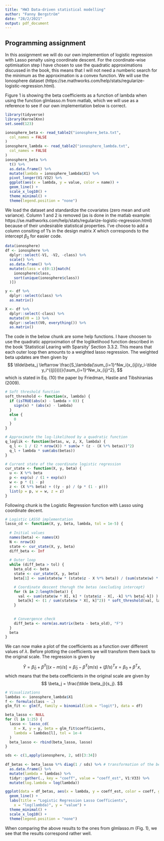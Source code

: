 ```yaml
---
title: "HW3 Data-driven statistical modelling"
author: "Fanny Bergström"
date: "28/2/2021"
output: pdf_document
---
```

## Programming assignment

In this assignment we will do our own implemention of logistic regression with Lasso penalty using coordinate descent. For the coordinate-wise optimisation step I have chosen to use the quadratic approximations discussed in the book, this means that I will not need a numberic search for the minimum as the approximation is a convex function. We will use the Ionosphere dataset (https://se.mathworks.com/help/stats/regularize-logistic-regression.html).

Figure 1 is showing the beta coefficients as a function of lambda when using the function glmlasso.m from matlab, which we will use as a reference to see if our own implementation below is correct.

```r
library(tidyverse)
library(KernelKnn)
set.seed(123)

ionosphere_beta <- read_table2("ionosphere_beta.txt",
  col_names = FALSE
)
ionosphere_lambda <- read_table2("ionosphere_lambda.txt",
  col_names = FALSE
)
ionosphere_beta %>%
  t() %>%
  as.data.frame() %>%
  mutate(lambda = ionosphere_lambda$X1) %>%
  pivot_longer(V1:V32) %>%
  ggplot(aes(x = lambda, y = value, color = name)) +
  geom_line() +
  scale_x_log10() +
  theme_minimal() +
  theme(legend.position = "none")
```

We load the dataset and standardize the covariates (zero mean and unit variance). Column 1 and 2 is removed (as is done in the matlab example: https://se.mathworks.com/help/stats/regularize-logistic-regression.html) because of their undesirable statistical properties. I've choose to add a column consiting of 1's in the design matrix $X$ which corresponds to the intercept $\beta_0$ for easier code. 

```r
data(ionosphere)
df <- ionosphere %>%
  dplyr::select(-V1, -V2, -class) %>%
  scale() %>%
  as.data.frame() %>%
  mutate(class = c(0:1)[match(
    ionosphere$class,
    sort(unique(ionosphere$class))
  )])

y <- df %>%
  dplyr::select(class) %>%
  as.matrix()

X <- df %>%
  dplyr::select(-class) %>%
  mutate(V0 = 1) %>%
  dplyr::select(V0, everything()) %>%
  as.matrix()
```

The code in the below chunk are some help functions. I have choosen to use the quadratic approximation of the loglikelihood function described in the book 'Statistical Learing with Sparsity' Section 3.3.2. This means that each outer loop then amounts to a weighted lasso regression. The weighted beta updates are then given by 
$$
\tilde\beta_j \leftarrow \frac{S_\lambda(\sum_{i=1}^Nw_i(x_{ij}(y_i-\tilde y_i^{(j)})))}{\sum_{i=1}^Nw_ix_{ij}^2},
$$
which is stated in Eq. (10) the paper by Friedman, Hastie and Tibshiranias (2009).

```r
# Soft threshold function
soft_threshold <- function(x, lambda) {
  if (isTRUE(abs(x) - lambda > 0)) {
    sign(x) * (abs(x) - lambda)
  }
  else {
    0
  }
}

# Approximate the log-likelihood by a quadratic function
q_loglik <- function(betas, w, z, X, lambda) {
  q_l <- 1 / (2 * nrow(X)) * sum(w * (z - (X %*% betas))^2)
  q_l + lambda * sum(abs(betas))
}

# Current state of the coordinate logistic regression
cur_state <- function(X, y, beta) {
  u <- X %*% beta
  p <- exp(u) / (1 + exp(u))
  w <- p * (1 - p)
  z <- (X %*% beta) + ((y - p) / (p * (1 - p)))
  list(p = p, w = w, z = z)
}
```

Following chunk is the Logistic Regression function with Lasso using coordinate decent.
```r
# Logistic LASSO implementation
lasso_cd <- function(X, y, beta, lambda, tol = 1e-5) {
  
  # Initial values
  names(beta) <- names(X)
  N <- nrow(X)
  state <- cur_state(X, y, beta)
  diff_beta <- Inf
  
  # Outer loop
  while (diff_beta > tol) {
    beta_old <- beta
    state <- cur_state(X, y, beta)
    beta[1] <- sum(state$w * (state$z - X %*% beta)) / (sum(state$w) * N)

    # Coordinate descent thorugh the betas (excluding intercept)
    for (k in 2:length(beta)) {
      val <- sum(state$w * X[, k] * (state$z - X[, -k] %*% beta[-k]) )
      beta[k] <- (1 / sum(state$w * X[, k]^2)) * soft_threshold(val, lambda * N)
    }
  
  
    # Convergence check
    diff_beta <- norm(as.matrix(beta - beta_old), "F")
  }
  beta
}
```

We can now make a plot of the coefficients as a function over different values of $\lambda$. Before plotting the coefficients we will transform them back to the original scale. The regression is given by 

$$
\hat Y = \tilde \beta_0 + \tilde \beta^T [(x - m)/s] = \tilde \beta_0 - \tilde \beta^T(m/s) + (\tilde \beta/s)^Tx =  \beta_0 + \beta^Tx,
$$
which means that the beta coefficients in the original scale are given by 
$$
\beta_j = \frac{\tilde \beta_j}{s_j}.
$$
```r
# Visualizations
lambdas <- ionosphere_lambda$X1
f <- formula(class ~ .)
glm_fit <- glm(f, family = binomial(link = "logit"), data = df)

beta_lasso <- NULL
for (l in 1:25) {
  lasso <- lasso_cd(
    X = X, y = y, beta = glm_fit$coefficients,
    lambda = lambdas[l], tol = 1e-4
  )
  beta_lasso <- rbind(beta_lasso, lasso)
}

sds <- c(1,apply(ionosphere, 2, sd)[3:34]) 
 
df_betas <- beta_lasso %*% diag(1 / sds) %>% # transformation of the betas to original scale
  as.data.frame() %>%
  mutate(lambda = lambdas) %>%
  tidyr::gather(., key = "coeff", value = "coeff_est", V1:V33) %>%
  mutate(log.lambda = log(lambda))

ggplot(data = df_betas, aes(x = lambda, y = coeff_est, color = coeff, group = coeff)) +
  geom_line() +
  labs(title = "Logistic Regression Lasso Coefficients",
    x = "log(lambda)", y = "value") +
  theme_minimal() +
  scale_x_log10() +
  theme(legend.position = "none")
```

When comparing the above results to the ones from glmlasso.m (Fig. 1), we see that the results correspond rather well.

